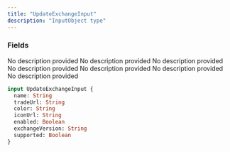 ```yaml
---
title: "UpdateExchangeInput"
description: "InputObject type"
---
```


### Fields

<ResponseField name="name" type="String">
  No description provided
</ResponseField>

<ResponseField name="tradeUrl" type="String">
  No description provided
</ResponseField>

<ResponseField name="color" type="String">
  No description provided
</ResponseField>

<ResponseField name="iconUrl" type="String">
  No description provided
</ResponseField>

<ResponseField name="enabled" type="Boolean">
  No description provided
</ResponseField>

<ResponseField name="exchangeVersion" type="String">
  No description provided
</ResponseField>

<ResponseField name="supported" type="Boolean">
  No description provided
</ResponseField>


```graphql UpdateExchangeInput
input UpdateExchangeInput {
  name: String
  tradeUrl: String
  color: String
  iconUrl: String
  enabled: Boolean
  exchangeVersion: String
  supported: Boolean
}
```
